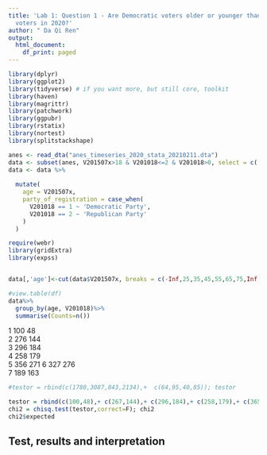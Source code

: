 ```yaml
---
title: 'Lab 1: Question 1 - Are Democratic voters older or younger than Republican
  voters in 2020?'
author: " Da Qi Ren"
output:
  html_document:
    df_print: paged
---
```


```r
library(dplyr)
library(ggplot2) 
library(tidyverse) # if you want more, but still core, toolkit
library(haven)
library(magrittr)
library(patchwork)
library(ggpubr)
library(rstatix)
library(nortest)
library(splitstackshape)

```

```r
anes <- read_dta("anes_timeseries_2020_stata_20210211.dta")
data <- subset(anes, V201507x>18 & V201018<=2 & V201018>0, select = c('V201507x','V201018'))
data <- data %>%
 
  mutate(
    age = V201507x,
    party_of_registration = case_when(
      V201018 == 1 ~ 'Democratic Party',
      V201018 == 2 ~ 'Republican Party'
    )
  )

```

 
```r
require(webr)
library(gridExtra)
library(expss)


data[,'age']<-cut(data$V201507x, breaks = c(-Inf,25,35,45,55,65,75,Inf), labels=c(1,2, 3,4,5,6,7))

#view.table(df)
data%>%
  group_by(age, V201018)%>%
  summarise(Counts=n())
```
 

1	100	48	
2	276 144		
3	296	184		
4	258	179		
5	356	271	
6	327	276		
7	189	163	

```r


#testor = rbind(c(1780,3087,843,2134),+  c(64,95,40,85)); testor

testor = rbind(c(100,48),+ c(267,144),+ c(296,184),+ c(258,179),+ c(365,271), +c(327,276), +c(189,163)); testor
chi2 = chisq.test(testor,correct=F); chi2
chi2$expected


```










## Test, results and interpretation
<!-- What are the results of your test? --> 
<!-- What do the results of this test mean? What is the practical significance? --> 
